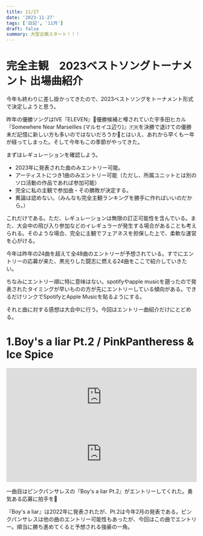 ```yaml
---
title: 11/27
date: '2023-11-27'
tags: ['日記', '11月']
draft: false
summary: 大型企画スタート！！！
---
```


# 完全主観　2023ベストソングトーナメント 出場曲紹介
今年も終わりに差し掛かってきたので、2023ベストソングをトーナメント形式で決定しようと思う。

昨年の優勝ソングはIVE『ELEVEN』👸優勝候補と噂されていた宇多田ヒカル『Somewhere Near Marseilles (マルセイユ辺り)』🇫🇷を決勝で退けての優勝未だ記憶に新しい方も多いのではないだろうか🤔とはいえ、あれから早くも一年が経ってしまった。そして今年もこの季節がやってきた。

まずはレギュレーションを確認しよう。
- 2023年に発表された曲のみエントリー可能。
-  アーティストにつき1曲のみエントリー可能（ただし、所属ユニットとは別のソロ活動の作品であれば参加可能）
- 完全に私の主観で参加曲・その勝敗が決定する。
- 異論は認めない。（みんなも完全主観ランキングを勝手に作ればいいのだから。）

これだけである。ただ、レギュレーションは無限の訂正可能性を含んでいる。また、大会中の飛び入り参加などのイレギュラーが発生する場合があることも考えられる。そのような場合、完全に主観でフェアネスを担保した上で、柔軟な運営を心がける。

今年は昨年の24曲を超えて全48曲のエントリーが予想されている。すでにエントリーの応募が来た、黒光りした闘志に燃える24曲をここで紹介していきたい。

ちなみにエントリー順に特に意味はない。spotifyやapple musicを遡ったので発表されたタイミングが早いものの方が先にエントリーしている傾向がある。できるだけリンクでSpotifyとApple Musicを貼るようにする。

それと曲に対する感想は大会中に行う。今回はエントリー曲紹介だけにとどめる。

# 1.Boy's a liar Pt.2 / PinkPantheress & Ice Spice
<iframe src="https://open.spotify.com/embed/track/6AQbmUe0Qwf5PZnt4HmTXv?utm_source=generator&theme=0" width="100%" height="152" frameBorder="0" allowfullscreen="" allow="autoplay; clipboard-write; encrypted-media; fullscreen; picture-in-picture" loading="lazy"></iframe>
<iframe allow="autoplay *; encrypted-media *;" width="100%" frameborder="0" height="150" sandbox="allow-forms allow-popups allow-same-origin allow-scripts allow-storage-access-by-user-activation allow-top-navigation-by-user-activation" src="https://embed.music.apple.com/jp/album/boys-a-liar-pt-2/1664929598?i=1664929603"></iframe>

一曲目はピンクパンサレスの『Boy's a liar Pt.2』がエントリーしてくれた。勇気ある応募に拍手を👏

『Boy's a liar』は2022年に発表されたが、Pt.2は今年2月の発表である。ピンクパンサレスは他の曲のエントリー可能性もあったが、今回はこの曲でエントリー。順当に勝ち進めてくると予想される強豪の一角。


